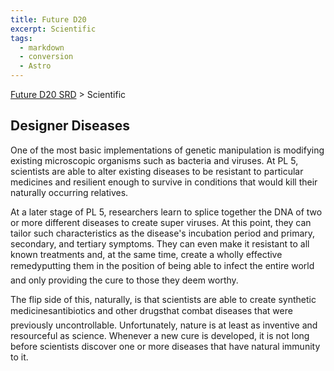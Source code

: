 ```yaml
---
title: Future D20
excerpt: Scientific
tags:
  - markdown
  - conversion
  - Astro
---
```






[Future D20 SRD]( / ) > Scientific




## Designer Diseases


One of the most basic implementations of genetic manipulation is modifying existing microscopic organisms such as bacteria and viruses. At PL 5, scientists are able to alter existing diseases to be resistant to particular medicines and resilient enough to survive in conditions that would kill their naturally occurring relatives.


At a later stage of PL 5, researchers learn to splice together the DNA of two or more different diseases to create super viruses. At this point, they can tailor such characteristics as the disease's incubation period and primary, secondary, and tertiary symptoms. They can even make it resistant to all known treatments and, at the same time, create a wholly effective remedyputting them in the position of being able to infect the entire world and only providing the cure to those they deem worthy.


The flip side of this, naturally, is that scientists are able to create synthetic medicinesantibiotics and other drugsthat combat diseases that were previously uncontrollable. Unfortunately, nature is at least as inventive and resourceful as science. Whenever a new cure is developed, it is not long before scientists discover one or more diseases that have natural immunity to it.



